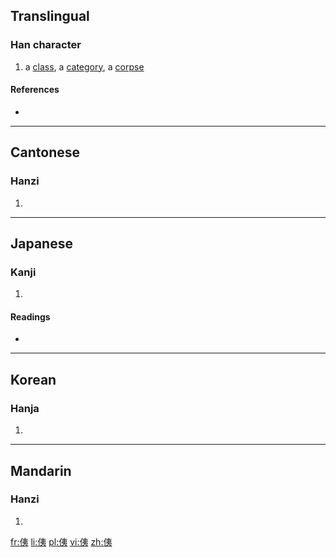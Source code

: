 ==Translingual==

===Han character===
{{Han char|rn=9|rad=人|as=06|sn=8|four=2523<sub>2</sub>|canj=人大弓 (OKN), X人大弓 (XOKN)}}

# a [[class]], a [[category]], a [[corpse]]

====References====
* {{Han ref|kx=0101.180|dkj=00582|dj=0214.090|hdz=10147.020|uh=4F87|ud=20359|bh=CBB7|bd=52151}}

----

==Cantonese==

===Hanzi===
{{yue-hanzi|jyut=|y=yi4}}

# {{defn|lang=yue|sort=人06}}

----

==Japanese==

===Kanji===
{{ja-kanji|grade=|rs=人06}}

# {{defn|lang=ja|sort=人06}}

====Readings====
* {{ja-readings|on=[[い]] (i)|kun=[[ひとしい]] (hitoshii), [[つらねる]] (tsuraneru), [[うつる]] (utsuru)}}

----

==Korean==

===Hanja===
{{ko-hanja|hangeul=[[이]]|rv=i|mr=i}}

# {{defn|lang=ko|sort=人06}}

----

==Mandarin==

===Hanzi===
{{cmn-hanzi|pin=[[kuǎ]] ([[kua3]]), [[yí]] ([[yi2]])|wg=k'ua<sup>3</sup>, i<sup>2</sup>}}

# {{defn|lang=cmn|sort=人06}}

[[fr:侇]]
[[li:侇]]
[[pl:侇]]
[[vi:侇]]
[[zh:侇]]